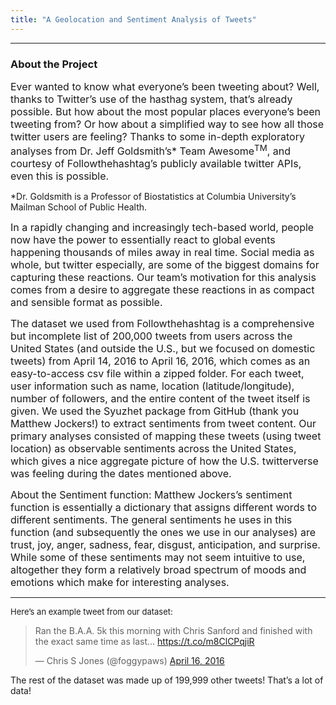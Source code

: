```yaml
---
title: "A Geolocation and Sentiment Analysis of Tweets"
---
```

***
### **About the Project**

<font size="3">Ever wanted to know what everyone’s been tweeting about? Well, thanks to Twitter’s use of the hasthag system, that’s already possible. But how about the most popular places everyone’s been tweeting from? Or how about a simplified way to see how all those twitter users are feeling? Thanks to some in-depth exploratory analyses from Dr. Jeff Goldsmith’s* Team Awesome^TM^,  and courtesy of Followthehashtag’s publicly available twitter APIs, even this is possible. </font>

*Dr. Goldsmith is a Professor of Biostatistics at Columbia University's Mailman School of Public Health.




<font size="3">In a rapidly changing and increasingly tech-based world, people now have the power to essentially react to global events happening thousands of miles away in real time. Social media as whole, but twitter especially, are some of the biggest domains for capturing these reactions. Our team’s motivation for this analysis comes from a desire to aggregate these reactions in as compact and sensible format as possible. </font> 

<font size="3">The dataset we used from Followthehashtag is a comprehensive but incomplete list of 200,000 tweets from users across the United States (and outside the U.S., but we focused on domestic tweets) from April 14, 2016 to April 16, 2016, which comes as an easy-to-access csv file within a zipped folder. For each tweet, user information such as name, location (latitude/longitude), number of followers, and the entire content of the tweet itself is given. We used the Syuzhet package from GitHub (thank you Matthew Jockers!) to extract sentiments from tweet content. Our primary analyses consisted of mapping these tweets (using tweet location) as observable sentiments across the United States, which gives a nice aggregate picture of how the U.S. twitterverse was feeling during the dates mentioned above. </font>

<font size="3">About the Sentiment function:
Matthew Jockers’s sentiment function is essentially a dictionary that assigns different words to different sentiments. The general sentiments he uses in this function (and subsequently the ones we use in our analyses) are trust, joy, anger, sadness, fear, disgust, anticipation, and surprise. While some of these sentiments may not seem intuitive to use, altogether they form a relatively broad spectrum of moods and emotions which make for interesting analyses. </font>


***

<font size="2">Here's an example tweet from our dataset: </font>

<blockquote class="twitter-tweet" data-lang="en"><p lang="en" dir="ltr">Ran the B.A.A. 5k this morning with Chris Sanford and finished with the exact same time as last… <a href="https://t.co/m8ClCPqjiR">https://t.co/m8ClCPqjiR</a></p>&mdash; Chris S Jones (@foggypaws) <a href="https://twitter.com/foggypaws/status/721318386290991104?ref_src=twsrc%5Etfw">April 16, 2016</a></blockquote>
<script async src="https://platform.twitter.com/widgets.js" charset="utf-8"></script>


The rest of the dataset was made up of 199,999 other tweets! That's a lot of data!

